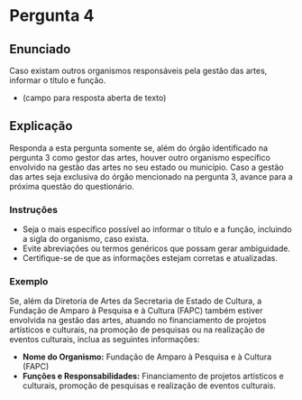 # Pergunta 4

## Enunciado

Caso existam outros organismos responsáveis pela gestão das artes, informar o título e função.

* (campo para resposta aberta de texto)

## Explicação

Responda a esta pergunta somente se, além do órgão identificado na pergunta 3 como gestor das artes, houver outro organismo específico envolvido na gestão das artes no seu estado ou município. Caso a gestão das artes seja exclusiva do órgão  mencionado na pergunta 3, avance para a próxima questão do questionário.

### Instruções

* Seja o mais específico possível ao informar o título e a função, incluindo a sigla do organismo, caso exista.
* Evite abreviações ou termos genéricos que possam gerar ambiguidade.
* Certifique-se de que as informações estejam corretas e atualizadas.

### Exemplo

Se, além da Diretoria de Artes da Secretaria de Estado de Cultura, a Fundação de Amparo à Pesquisa e à Cultura (FAPC) também estiver envolvida na gestão das artes, atuando no financiamento de projetos artísticos e culturais, na promoção de pesquisas ou na realização de eventos culturais, inclua as seguintes informações:

* **Nome do Organismo:** Fundação de Amparo à Pesquisa e à Cultura (FAPC)
* **Funções e Responsabilidades:** Financiamento de projetos artísticos e culturais, promoção de pesquisas e realização de eventos culturais.
